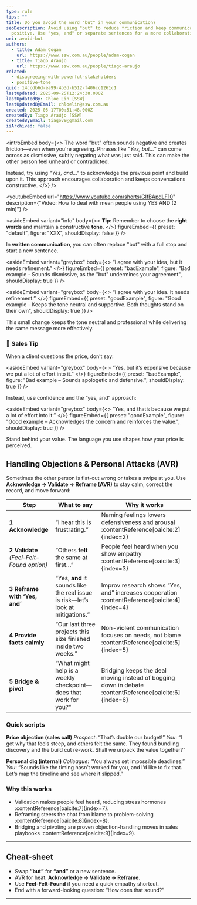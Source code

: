 ```yaml
---
type: rule
tips: ""
title: Do you avoid the word "but" in your communication?
seoDescription: Avoid using "but" to reduce friction and keep communication
  positive. Use "yes, and" or separate sentences for a more collaborative tone.
uri: avoid-but
authors:
  - title: Adam Cogan
    url: https://www.ssw.com.au/people/adam-cogan
  - title: Tiago Araujo
    url: https://www.ssw.com.au/people/tiago-araujo
related:
  - disagreeing-with-powerful-stakeholders
  - positive-tone
guid: 14ccdb6d-ea99-4b3d-b512-f406cc1261c1
lastUpdated: 2025-09-25T12:24:38.000Z
lastUpdatedBy: Chloe Lin [SSW]
lastUpdatedByEmail: chloelin@ssw.com.au
created: 2025-05-17T00:51:48.000Z
createdBy: Tiago Araújo [SSW]
createdByEmail: tiagov8@gmail.com
isArchived: false
---
```

<introEmbed
  body={<>
The word "but" often sounds negative and creates friction—even when you're agreeing. Phrases like *"Yes, but...”* can come across as dismissive, subtly negating what was just said. This can make the other person feel unheard or contradicted.

Instead, try using *"Yes, and..."* to acknowledge the previous point and build upon it. This approach encourages collaboration and keeps conversations constructive.
  </>}
/>

<youtubeEmbed url="https://www.youtube.com/shorts/GIfBApdLF10" description={"Video: How to deal with mean people using YES AND (2 min)"} />



<asideEmbed
  variant="info"
  body={<>
    **Tip:** Remember to choose the **right words** and maintain a constructive **tone**.
  </>}
  figureEmbed={{
    preset: "default",
    figure: "XXX",
    shouldDisplay: false
  }}
/>


In **written communication**, you can often replace "but" with a full stop and start a new sentence.


<asideEmbed
  variant="greybox"
  body={<>
    “I agree with your idea, but it needs refinement.”
  </>}
  figureEmbed={{
    preset: "badExample",
    figure: "Bad example - Sounds dismissive, as the \"but\" undermines your agreement",
    shouldDisplay: true
  }}
/>



<asideEmbed
  variant="greybox"
  body={<>
    “I agree with your idea. It needs refinement.”
  </>}
  figureEmbed={{
    preset: "goodExample",
    figure: "Good example - Keeps the tone neutral and supportive. Both thoughts stand on their own",
    shouldDisplay: true
  }}
/>


This small change keeps the tone neutral and professional while delivering the same message more effectively.

### 💼 Sales Tip

When a client questions the price, don’t say:


<asideEmbed
  variant="greybox"
  body={<>
    “Yes, but it’s expensive because we put a lot of effort into it.”
  </>}
  figureEmbed={{
    preset: "badExample",
    figure: "Bad example – Sounds apologetic and defensive.",
    shouldDisplay: true
  }}
/>


Instead, use confidence and the “yes, and” approach:


<asideEmbed
  variant="greybox"
  body={<>
    “Yes, and that’s because we put a lot of effort into it.”
  </>}
  figureEmbed={{
    preset: "goodExample",
    figure: "Good example – Acknowledges the concern and reinforces the value.",
    shouldDisplay: true
  }}
/>


Stand behind your value. The language you use shapes how your price is perceived.

## Handling Objections & Personal Attacks (AVR)

Sometimes the other person is flat-out wrong or takes a swipe at you.
Use **Acknowledge → Validate → Reframe (AVR)** to stay calm, correct the record, and move forward:

| Step | What to say | Why it works |
|------|-------------|-------------|
| **1 Acknowledge** | “I hear this is frustrating.” | Naming feelings lowers defensiveness and arousal :contentReference[oaicite:2]\{index=2} |
| **2 Validate**<br/>*(Feel–Felt–Found option)* | “Others **felt** the same at first…” | People feel heard when you show empathy :contentReference[oaicite:3]\{index=3} |
| **3 Reframe with ‘Yes, and’** | “Yes, **and** it sounds like the real issue is risk—let’s look at mitigations.” | Improv research shows “Yes, and” increases cooperation :contentReference[oaicite:4]\{index=4} |
| **4 Provide facts calmly** | “Our last three projects this size finished inside two weeks.” | Non-violent communication focuses on needs, not blame :contentReference[oaicite:5]\{index=5} |
| **5 Bridge & pivot** | “What might help is a weekly checkpoint—does that work for you?” | Bridging keeps the deal moving instead of bogging down in debate :contentReference[oaicite:6]\{index=6} |

### Quick scripts

**Price objection (sales call)**
*Prospect*: “That’s double our budget!”
*You*: “I get why that feels steep, and others felt the same. They found bundling discovery and the build cut re-work. Shall we unpack the value together?”

**Personal dig (internal)**
*Colleague*: “You always set impossible deadlines.”
*You*: “Sounds like the timing hasn’t worked for you, and I’d like to fix that. Let’s map the timeline and see where it slipped.”

### Why this works

* Validation makes people feel heard, reducing stress hormones :contentReference[oaicite:7]\{index=7}.
* Reframing steers the chat from blame to problem-solving :contentReference[oaicite:8]\{index=8}.
* Bridging and pivoting are proven objection-handling moves in sales playbooks :contentReference[oaicite:9]\{index=9}.

---

## Cheat-sheet

* Swap **“but”** for **“and”** or a new sentence.
* AVR for heat: **Acknowledge → Validate → Reframe**.
* Use **Feel-Felt-Found** if you need a quick empathy shortcut.
* End with a forward-looking question: “How does that sound?”

---
